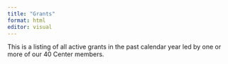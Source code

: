 ```yaml
---
title: "Grants"
format: html
editor: visual
---
```


This is a listing of all active grants in the past calendar year led by one or more of our 40 Center members.
